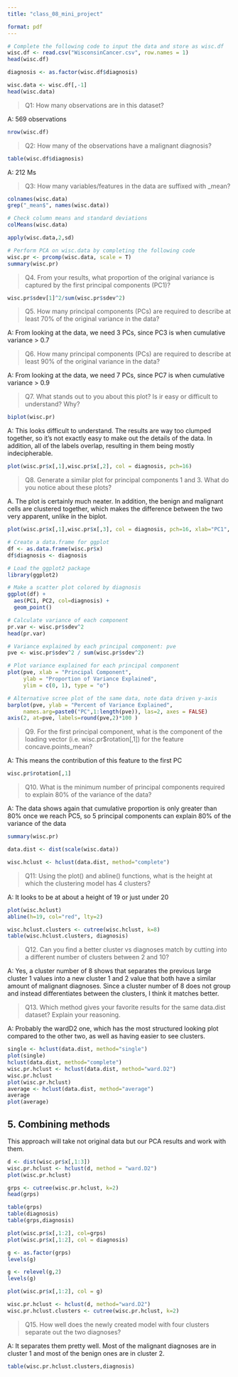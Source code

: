 ```yaml
---
title: "class_08_mini_project"

format: pdf
---
```


```r

# Complete the following code to input the data and store as wisc.df
wisc.df <- read.csv("WisconsinCancer.csv", row.names = 1)
head(wisc.df)

```
```r
diagnosis <- as.factor(wisc.df$diagnosis)
```

```r
wisc.data <- wisc.df[,-1]
head(wisc.data)

```


>Q1: How many observations are in this dataset?

A: 569 observations
```r
nrow(wisc.df)
```
>Q2: How many of the observations have a malignant diagnosis?

```r
table(wisc.df$diagnosis)

```
A: 212 Ms

>Q3: How many variables/features in the data are suffixed with _mean?

```r
colnames(wisc.data)
grep("_mean$", names(wisc.data))
```

```r
# Check column means and standard deviations
colMeans(wisc.data)

apply(wisc.data,2,sd)
```
```r
# Perform PCA on wisc.data by completing the following code
wisc.pr <- prcomp(wisc.data, scale = T)
summary(wisc.pr)
```



>Q4. From your results, what proportion of the original variance is captured by the first principal components (PC1)?

```r
wisc.pr$sdev[1]^2/sum(wisc.pr$sdev^2)
```

>Q5. How many principal components (PCs) are required to describe at least 70% of the original variance in the data?

A: From looking at the data, we need 3 PCs, since PC3 is when cumulative variance > 0.7


>Q6. How many principal components (PCs) are required to describe at least 90% of the original variance in the data?

A: From looking at the data, we need 7 PCs, since PC7 is when cumulative variance > 0.9


>Q7. What stands out to you about this plot? Is ir easy or difficult to understand? Why?

```r
biplot(wisc.pr)
```
A: This looks difficult to understand. The results are way too clumped together, so it's not exactly easy to make out the details of the data. In addition, all of the labels overlap, resulting in them being mostly indecipherable.


```r
plot(wisc.pr$x[,1],wisc.pr$x[,2], col = diagnosis, pch=16)
```
>Q8. Generate a similar plot for principal components 1 and 3. What do you notice about these plots?

A. The plot is certainly much neater. In addition, the benign and malignant cells are clustered together, which makes the difference between the two very apparent, unlike in the biplot.
```r
plot(wisc.pr$x[,1],wisc.pr$x[,3], col = diagnosis, pch=16, xlab="PC1", ylab = "PC3")
```

```r
# Create a data.frame for ggplot
df <- as.data.frame(wisc.pr$x)
df$diagnosis <- diagnosis

# Load the ggplot2 package
library(ggplot2)

# Make a scatter plot colored by diagnosis
ggplot(df) + 
  aes(PC1, PC2, col=diagnosis) + 
  geom_point()

```

```r
# Calculate variance of each component
pr.var <- wisc.pr$sdev^2
head(pr.var)
```
```r
# Variance explained by each principal component: pve
pve <- wisc.pr$sdev^2 / sum(wisc.pr$sdev^2)

# Plot variance explained for each principal component
plot(pve, xlab = "Principal Component", 
     ylab = "Proportion of Variance Explained", 
     ylim = c(0, 1), type = "o")

# Alternative scree plot of the same data, note data driven y-axis
barplot(pve, ylab = "Percent of Variance Explained",
     names.arg=paste0("PC",1:length(pve)), las=2, axes = FALSE)
axis(2, at=pve, labels=round(pve,2)*100 )
```

>Q9. For the first principal component, what is the component of the loading vector (i.e. wisc.pr$rotation[,1]) for the feature concave.points_mean?

A: This means the contribution of this feature to the first PC
```r
wisc.pr$rotation[,1]
```

>Q10. What is the minimum number of principal components required to explain 80% of the variance of the data?

A: The data shows again that cumulative proportion is only greater than 80% once we reach PC5, so 5 principal components can explain 80% of the variance of the data
```r
summary(wisc.pr)
```
```r
data.dist <- dist(scale(wisc.data))
```

```r
wisc.hclust <- hclust(data.dist, method="complete")
```
>Q11: Using the plot() and abline() functions, what is the height at which the clustering model has 4 clusters?

A: It looks to be at about a height of 19 or just under 20
```r
plot(wisc.hclust)
abline(h=19, col="red", lty=2)
```

```r
wisc.hclust.clusters <- cutree(wisc.hclust, k=8)
table(wisc.hclust.clusters, diagnosis)
```
>Q12. Can you find a better cluster vs diagnoses match by cutting into a different number of clusters between 2 and 10?

A: Yes, a cluster number of 8 shows that separates the previous large cluster 1 values into a new cluster 1 and 2 value that both have a similar amount of malignant diagnoses. Since a cluster number of 8 does not group and instead differentiates between the clusters, I think it matches better.

>Q13. Which method gives your favorite results for the same data.dist dataset? Explain your reasoning.

A: Probably the wardD2 one, which has the most structured looking plot compared to the other two, as well as having easier to see clusters.
```r
single <- hclust(data.dist, method="single")
plot(single)
hclust(data.dist, method="complete")
wisc.pr.hclust <- hclust(data.dist, method="ward.D2")
wisc.pr.hclust
plot(wisc.pr.hclust)
average <- hclust(data.dist, method="average")
average
plot(average)
```

## 5. Combining methods

This approach will take not original data but our PCA results and work with them.

```r
d <- dist(wisc.pr$x[,1:3])
wisc.pr.hclust <- hclust(d, method = "ward.D2")
plot(wisc.pr.hclust)

grps <- cutree(wisc.pr.hclust, k=2)
head(grps)
```

```r
table(grps)
table(diagnosis)
table(grps,diagnosis)
```
```r
plot(wisc.pr$x[,1:2], col=grps)
plot(wisc.pr$x[,1:2], col = diagnosis)
```
```r
g <- as.factor(grps)
levels(g)
```
```r
g <- relevel(g,2)
levels(g)
```
```r
plot(wisc.pr$x[,1:2], col = g)
```

```r
wisc.pr.hclust <- hclust(d, method="ward.D2")
wisc.pr.hclust.clusters <- cutree(wisc.pr.hclust, k=2)

```

>Q15. How well does the newly created model with four clusters separate out the two diagnoses?

A: It separates them pretty well. Most of the malignant diagnoses are in cluster 1 and most of the benign ones are in cluster 2.
```r
table(wisc.pr.hclust.clusters,diagnosis)
```

